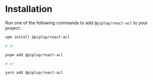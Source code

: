 
<Meta title="React ACL/Installation" />

# Installation

Run one of the following commands to add `@piplup/react-acl` to your project:

```bash
npm install @piplup/react-acl

# or

pnpm add @piplup/react-acl

# or

yarn add @piplup/react-acl
```
